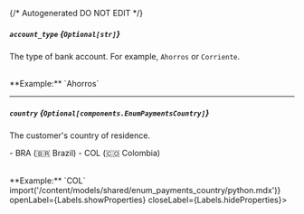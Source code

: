 {/* Autogenerated DO NOT EDIT  */}

##### `account_type` *{`Optional[str]`}*
The type of bank account. For example, `Ahorros` or `Corriente`.

<br/>
**Example:** `Ahorros`

---
##### `country` *{`Optional[components.EnumPaymentsCountry]`}*
The customer's country of residence.


\-  BRA (🇧🇷 Brazil)
\-  COL (🇨🇴 Colombia)

<br/>
**Example:** `COL`
<Collapsible content={() => import('/content/models/shared/enum_payments_country/python.mdx')} openLabel={Labels.showProperties} closeLabel={Labels.hideProperties}>
</Collapsible>


